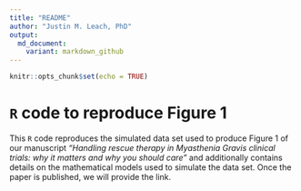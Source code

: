 ```yaml
---
title: "README"
author: "Justin M. Leach, PhD"
output:
  md_document:
    variant: markdown_github
---
```


```r
knitr::opts_chunk$set(echo = TRUE)
```

# `R` code to reproduce Figure 1

This `R` code reproduces the simulated data set used to produce Figure 1 of our manuscript *"Handling rescue therapy in Myasthenia Gravis clinical trials: why it matters and why you should care"* and additionally contains details on the mathematical models used to simulate the data set. Once the paper is published, we will provide the link.
